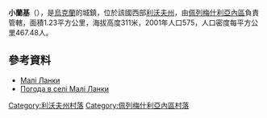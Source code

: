 {{coord|49|38|11|N|24|19|6|E|scale:100000|display=title}}

'''小蘭基'''（{{lang-uk|Малі Ланки}}），是[[烏克蘭|烏克蘭]]的城鎮，位於該國西部[[利沃夫州|利沃夫州]]，由[[佩列梅什利亞內區|佩列梅什利亞內區]]負責管轄，面積1.23平方公里，海拔高度311米，2001年人口575，人口密度每平方公里467.48人。

==參考資料==
*[http://w1.c1.rada.gov.ua/pls/z7502/A005?rdat1=07.01.2012&rf7571=20474 Малі Ланки]{{dead link|date=2017年12月 |bot=InternetArchiveBot |fix-attempted=yes }}
* [http://weather.in.ua/ua/l'vovskaja/14791 Погода в селі Малі Ланки] {{Wayback|url=http://weather.in.ua/ua/l'vovskaja/14791 |date=20161218134031 }}

[[Category:利沃夫州村落|Category:利沃夫州村落]]
[[Category:佩列梅什利亞內區村落|Category:佩列梅什利亞內區村落]]


{{Lviv-geo-stub}}
